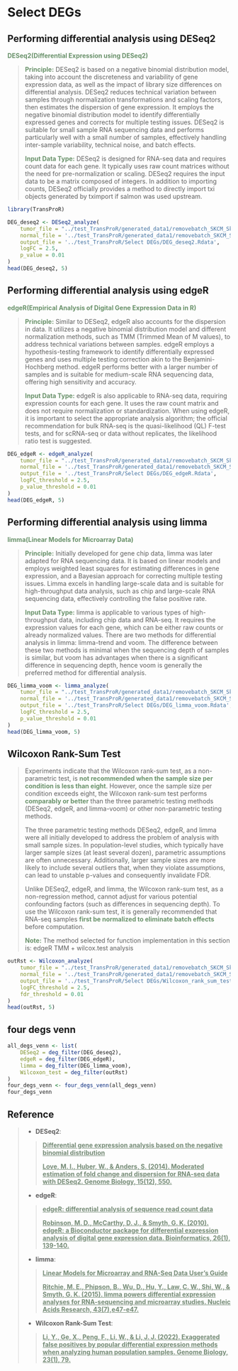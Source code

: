 # Select DEGs

## Performing differential analysis using DESeq2
<b style="color: #6a926b;">DESeq2(Differential Expression using DESeq2)</b>

><b style="color: #6a926b;">Principle:</b> DESeq2 is based on a negative binomial distribution model, taking into account the discreteness and variability of gene expression data, as well as the impact of library size differences on differential analysis. DESeq2 reduces technical variation between samples through normalization transformations and scaling factors, then estimates the dispersion of gene expression. It employs the negative binomial distribution model to identify differentially expressed genes and corrects for multiple testing issues. DESeq2 is suitable for small sample RNA sequencing data and performs particularly well with a small number of samples, effectively handling inter-sample variability, technical noise, and batch effects.
>
><b style="color: #6a926b;">Input Data Type:</b> DESeq2 is designed for RNA-seq data and requires count data for each gene. It typically uses raw count matrices without the need for pre-normalization or scaling. DESeq2 requires the input data to be a matrix composed of integers. In addition to importing counts, DESeq2 officially provides a method to directly import txi objects generated by tximport if salmon was used upstream. 

```r
library(TransProR)
```

```r
DEG_deseq2 <- DESeq2_analyze(
    tumor_file = "../test_TransProR/generated_data1/removebatch_SKCM_Skin_TCGA_exp_tumor.rds", 
    normal_file = '../test_TransProR/generated_data1/removebatch_SKCM_Skin_Normal_TCGA_GTEX_count.rds',
    output_file = '../test_TransProR/Select DEGs/DEG_deseq2.Rdata',
    logFC = 2.5,
    p_value = 0.01
)
head(DEG_deseq2, 5)
```

## Performing differential analysis using edgeR
<b style="color: #6a926b;">edgeR(Empirical Analysis of Digital Gene Expression Data in R)</b>

><b style="color: #6a926b;">Principle:</b> Similar to DESeq2, edgeR also accounts for the dispersion in data. It utilizes a negative binomial distribution model and different normalization methods, such as TMM (Trimmed Mean of M values), to address technical variations between samples. edgeR employs a hypothesis-testing framework to identify differentially expressed genes and uses multiple testing correction akin to the Benjamini-Hochberg method. edgeR performs better with a larger number of samples and is suitable for medium-scale RNA sequencing data, offering high sensitivity and accuracy.
>
><b style="color: #6a926b;">Input Data Type:</b> edgeR is also applicable to RNA-seq data, requiring expression counts for each gene. It uses the raw count matrix and does not require normalization or standardization. When using edgeR, it is important to select the appropriate analysis algorithm; the official recommendation for bulk RNA-seq is the quasi-likelihood (QL) F-test tests, and for scRNA-seq or data without replicates, the likelihood ratio test is suggested.

```r
DEG_edgeR <- edgeR_analyze(
    tumor_file = "../test_TransProR/generated_data1/removebatch_SKCM_Skin_TCGA_exp_tumor.rds", 
    normal_file = '../test_TransProR/generated_data1/removebatch_SKCM_Skin_Normal_TCGA_GTEX_count.rds',
    output_file = '../test_TransProR/Select DEGs/DEG_edgeR.Rdata',
    logFC_threshold = 2.5,
    p_value_threshold = 0.01
)
head(DEG_edgeR, 5)
```


## Performing differential analysis using limma
<b style="color: #6a926b;">limma(Linear Models for Microarray Data)</b>

><b style="color: #6a926b;">Principle:</b> Initially developed for gene chip data, limma was later adapted for RNA sequencing data. It is based on linear models and employs weighted least squares for estimating differences in gene expression, and a Bayesian approach for correcting multiple testing issues. Limma excels in handling large-scale data and is suitable for high-throughput data analysis, such as chip and large-scale RNA sequencing data, effectively controlling the false positive rate.
>
><b style="color: #6a926b;">Input Data Type:</b> limma is applicable to various types of high-throughput data, including chip data and RNA-seq. It requires the expression values for each gene, which can be either raw counts or already normalized values. There are two methods for differential analysis in limma: limma-trend and voom. The difference between these two methods is minimal when the sequencing depth of samples is similar, but voom has advantages when there is a significant difference in sequencing depth, hence voom is generally the preferred method for differential analysis.

```r
DEG_limma_voom <- limma_analyze(
    tumor_file = "../test_TransProR/generated_data1/removebatch_SKCM_Skin_TCGA_exp_tumor.rds", 
    normal_file = '../test_TransProR/generated_data1/removebatch_SKCM_Skin_Normal_TCGA_GTEX_count.rds',
    output_file = '../test_TransProR/Select DEGs/DEG_limma_voom.Rdata',
    logFC_threshold = 2.5,
    p_value_threshold = 0.01
)
head(DEG_limma_voom, 5)
```


## Wilcoxon Rank-Sum Test
>Experiments indicate that the Wilcoxon rank-sum test, as a non-parametric test, is <b style="color: #6a926b;">not recommended when the sample size per condition is less than eight</b>. However, once the sample size per condition exceeds eight, the Wilcoxon rank-sum test performs <b style="color: #6a926b;">comparably or better</b> than the three parametric testing methods (DESeq2, edgeR, and limma-voom) or other non-parametric testing methods.
>
>The three parametric testing methods DESeq2, edgeR, and limma were all initially developed to address the problem of analysis with small sample sizes. In population-level studies, which typically have larger sample sizes (at least several dozen), parametric assumptions are often unnecessary. Additionally, larger sample sizes are more likely to include several outliers that, when they violate assumptions, can lead to unstable p-values and consequently invalidate FDR.
>
>Unlike DESeq2, edgeR, and limma, the Wilcoxon rank-sum test, as a non-regression method, cannot adjust for various potential confounding factors (such as differences in sequencing depth). To use the Wilcoxon rank-sum test, it is generally recommended that RNA-seq samples <b style="color: #6a926b;">first be normalized to eliminate batch effects</b> before computation.
>
><b style="color: #6a926b;">Note:</b> The method selected for function implementation in this section is: edgeR TMM + wilcox.test analysis

```r
outRst <- Wilcoxon_analyze(
    tumor_file = "../test_TransProR/generated_data1/removebatch_SKCM_Skin_TCGA_exp_tumor.rds", 
    normal_file = '../test_TransProR/generated_data1/removebatch_SKCM_Skin_Normal_TCGA_GTEX_count.rds',
    output_file = '../test_TransProR/Select DEGs/Wilcoxon_rank_sum_testoutRst.Rdata',
    logFC_threshold = 2.5,
    fdr_threshold = 0.01
)
head(outRst, 5)
```

## four degs venn
```r
all_degs_venn <- list(
    DESeq2 = deg_filter(DEG_deseq2), 
    edgeR = deg_filter(DEG_edgeR), 
    limma = deg_filter(DEG_limma_voom), 
    Wilcoxon_test = deg_filter(outRst)
)
four_degs_venn <- four_degs_venn(all_degs_venn)
four_degs_venn
```


## Reference
> - **DESeq2**:
>
>> <a href="https://docs.gdc.cancer.gov/Data/Bioinformatics_Pipelines/Expression_mRNA_Pipeline/" style="color: #758b76; font-weight: bold;">Differential gene expression analysis based on the negative binomial distribution</a>
>>
>><a href="https://genomebiology.biomedcentral.com/articles/10.1186/s13059-014-0550-8" style="color: #758b76; font-weight: bold;">Love, M. I., Huber, W., & Anders, S. (2014). Moderated estimation of fold change and dispersion for RNA-seq data with DESeq2. Genome Biology, 15(12), 550.</a>
>
> - **edgeR**:
> 
>><a href="https://www.bioconductor.org/packages/release/bioc/vignettes/edgeR/inst/doc/edgeRUsersGuide.pdf" style="color: #758b76; font-weight: bold;">edgeR: differential analysis
of sequence read count data</a>
>>
>><a href="https://academic.oup.com/bioinformatics/article/26/1/139/182458?login=false" style="color: #758b76; font-weight: bold;">Robinson, M. D., McCarthy, D. J., & Smyth, G. K. (2010). edgeR: a Bioconductor package for differential expression analysis of digital gene expression data. Bioinformatics, 26(1), 139-140. </a>
>
> - **limma**:
> 
>><a href="https://www.bioconductor.org/packages/release/bioc/vignettes/limma/inst/doc/usersguide.pdf" style="color: #758b76; font-weight: bold;">Linear Models for Microarray and RNA-Seq Data User’s Guide</a>
>>
>><a href="https://academic.oup.com/nar/article/43/7/e47/2414268" style="color: #758b76; font-weight: bold;">Ritchie, M. E., Phipson, B., Wu, D., Hu, Y., Law, C. W., Shi, W., & Smyth, G. K. (2015). limma powers differential expression analyses for RNA-sequencing and microarray studies. Nucleic Acids Research, 43(7),e47-e47.</a>
>
> - **Wilcoxon Rank-Sum Test**:
>
>><a href="https://genomebiology.biomedcentral.com/articles/10.1186/s13059-022-02648-4" style="color: #758b76; font-weight: bold;">Li, Y., Ge, X., Peng, F., Li, W., & Li, J. J. (2022). Exaggerated false positives by popular differential expression methods when analyzing human population samples. Genome Biology, 23(1), 79.</a>